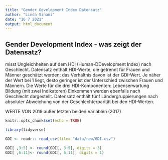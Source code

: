 ```yaml
---
title: "Gender Gevelopment Index Datensatz"
author: "Linda Sinani"
date: "16 7 2021"
output: html_document
---
```



## Gender Development Index - was zeigt der Datensatz?

misst Ungleichheiten auf dem HDI (Human-DDevelopment Index) nach Geschlecht. 
Datensatz enthält HDI-Werte, die getrennt für Frauen und Männer geschätzt werden; das Verhältnis davon ist der GDI-Wert. 
Je näher der Wert bei 1 liegt, desto geringer ist der Unterschied zwischen Frauen und Männern. 
Die Werte für die drei HDI-Komponenten: 
 Lebenserwartung
 Bildung (mit zwei Indikatoren)
 Einkommen 
werden ebenfalls nach Geschlecht dargestellt. 
Datensatz enthält fünf Ländergruppierungen nach absoluter Abweichung von der Geschlechterparität bei den HDI-Werten.

WERTE VON 2019 außer letzten beiden Variablen (2017)

```r
knitr::opts_chunk$set(echo = TRUE)

library(tidyverse)

GDI <- readr:: read_csv(file= "data/raw/GDI.csv")

GDI[ ,3:5] <- round(GDI[, 3:5], digits = 3)
GDI[ ,6:11]<- round(GDI[, 6:11], digits = 1)

```
